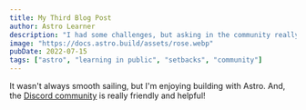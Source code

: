 ---
title: My Third Blog Post
author: Astro Learner
description: "I had some challenges, but asking in the community really helped!"
image: "https://docs.astro.build/assets/rose.webp"
pubDate: 2022-07-15
tags: ["astro", "learning in public", "setbacks", "community"]
---

It wasn't always smooth sailing, but I'm enjoying building with Astro. And, the [Discord community](https://astro.build/chat) is really friendly and helpful!
